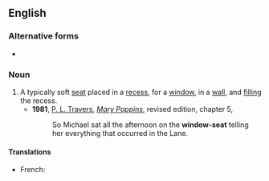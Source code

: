 {{also|window seat}}

==English==

===Alternative forms===
* {{l|en|window seat}}

===Noun===
{{en-noun|head=[[window]]-[[seat]]}}
# A typically soft [[seat]] placed in a [[recess]], for a [[window]], in a [[wall]], and [[fill]]ing the recess.
#* '''1981''', [[w:P. L. Travers|P. L. Travers]], [[w:Mary Poppins|''Mary Poppins'']], revised edition, chapter 5,
#*: So Michael sat all the afternoon on the '''window-seat''' telling her everything that occurred in the Lane.

====Translations====
{{trans-top|A typically soft seat placed in a recess, for a window}}
* French: {{t+|fr|coussiège|m}}
{{trans-mid}}
{{trans-bottom}}